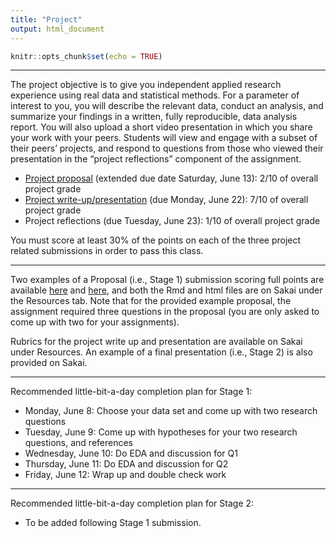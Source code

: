 ```yaml
---
title: "Project"
output: html_document
---
```


```r
knitr::opts_chunk$set(echo = TRUE)
```

---- 

The project objective is to give you independent applied research experience using real data and statistical methods. For a parameter of interest to you, you will describe the relevant data, conduct an analysis, and summarize your findings in a written, fully reproducible, data analysis report. You will also upload a short video presentation in which you share your work with your peers. Students will view and engage with a subset of their peers’ projects, and respond to questions from those who viewed their presentation in the "project reflections" component of the assignment.

* [Project proposal](https://kelrenmor.github.io/STA101-002/project_files/project_st1_statement) (extended due date Saturday, June 13): 2/10 of overall project grade
* [Project write-up/presentation](https://kelrenmor.github.io/STA101-002/project_files/project_st2_statement) (due Monday, June 22): 7/10 of overall project grade
* Project reflections (due Tuesday, June 23): 1/10 of overall project grade

You must score at least 30% of the points on each of the three project related submissions in order to pass this class.

---- 

Two examples of a Proposal (i.e., Stage 1) submission scoring full points are available [here](https://kelrenmor.github.io/STA101-002/project_files/Stage1_example_2) and [here](https://kelrenmor.github.io/STA101-002/project_files/Stage1_example_1), and both the Rmd and html files are on Sakai under the Resources tab. Note that for the provided example proposal, the assignment required three questions in the proposal (you are only asked to come up with two for your assignments).

Rubrics for the project write up and presentation are available on Sakai under Resources. An example of a final presentation (i.e., Stage 2) is also provided on Sakai.

---- 

Recommended little-bit-a-day completion plan for Stage 1:

- Monday, June 8: Choose your data set and come up with two research questions
- Tuesday, June 9: Come up with hypotheses for your two research questions, and references
- Wednesday, June 10: Do EDA and discussion for Q1
- Thursday, June 11: Do EDA and discussion for Q2
- Friday, June 12: Wrap up and double check work

---- 

Recommended little-bit-a-day completion plan for Stage 2:

- To be added following Stage 1 submission.
